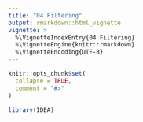 ```yaml
---
title: "04 Filtering"
output: rmarkdown::html_vignette
vignette: >
  %\VignetteIndexEntry{04 Filtering}
  %\VignetteEngine{knitr::rmarkdown}
  %\VignetteEncoding{UTF-8}
---
```


```r
knitr::opts_chunk$set(
  collapse = TRUE,
  comment = "#>"
)
```

```r
library(IDEA)
```

